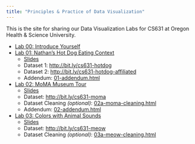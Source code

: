 ```yaml
---
title: "Principles & Practice of Data Visualization"
---
```


This is the site for sharing our Data Visualization Labs for CS631 at Oregon Health & Science University.

- [Lab 00: Introduce Yourself](00-install_name_plot.html)
- [Lab 01: Nathan's Hot Dog Eating Context](01-eda_hot_dogs.html)
    - [Slides](slides/01-slides.html)
    - Dataset 1: [http://bit.ly/cs631-hotdog](http://bit.ly/cs631-hotdog)
    - Dataset 2: [http://bit.ly/cs631-hotdog-affiliated](http://bit.ly/cs631-hotdog-affiliated)
    - Addendum: [01-addendum.html](01-addendum.html)
- [Lab 02: MoMA Museum Tour](02-moma.html)
    - [Slides](slides/02-slides.html)
    - Dataset: [http://bit.ly/cs631-moma](http://bit.ly/cs631-moma)
    - Dataset Cleaning *(optional)*: [02a-moma-cleaning.html](02a-moma-cleaning.html) 
    - Addendum: [02-addendum.html](02-addendum.html)
- [Lab 03: Colors with Animal Sounds](03-colors.html)
    - [Slides](slides/03-slides.html)
    - Dataset: [http://bit.ly/cs631-meow](http://bit.ly/cs631-meow)
    - Dataset Cleaning *(optional)*: [03a-meow-cleaning.html](03a-meow-cleaning.html) 


